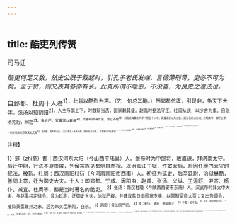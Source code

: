 ```yaml
---
---
---
```

title: 酷吏列传赞
---



司马迁

*酷吏何足又数，然史公既于叙起时，引孔子老氏发端，言德薄刑苛，吏必不可为矣。至于赞，则又表其各亦有长。此真所谓不隐恶，不没善，为良史之遗法也。*

自郅都、杜周十人者<sup>1】，此皆以酷烈为声。（先一句总其酷。）然郅都伉直，引是非，争天下大体。张汤以知阴阳<sup>2】，人主与俱上下，时数辩当否，国家赖其便。赵禹时据法守正。杜周从谀，以少言为重。自张汤死后，网密<sup>3】，多诋严，官事寖以耗废<sup>4】。九卿碌碌奉其官，救过不瞻<sup>5】，何暇论绳墨之外乎！然此十人中，其廉者足以为仪表，其污者足以为戒，方略教导，禁奸止邪，一切亦皆彬彬质有其文武焉<sup>6】。虽惨酷，斯称其位矣。（史公不没人善有如斯，斯为良史者也。）至若蜀守冯当暴挫<sup>7】，广汉李贞擅磔人<sup>8】，东郡弥仆锯项<sup>9】，天水骆璧推咸<sup>10】，河东褚广妄杀<sup>11】，京兆无忌、冯翊股周蝮鸷<sup>17】，水衡阎奉朴击卖请<sup>13】3，何足数哉！何足数哉！（既不足数，又留其名与后人骂。）

<sup>注释】

<sup>1】郅（zhì至）都：西汉河东大阳（今山西平陆县）人。景帝时为中郎将，敢直谏，拜济南太守。后迁中尉，行法不避贵戚，列侯宗族见都侧目而视。以治临江王狱，忤窦太后，后因任雁门太守时犯法，被斩。杜周：西汉南阳杜衍（今河南南阳市西南）人。初征为延史，后至廷尉，治狱暴酷，善伺上意，迁为御史大夫。十人：即郅都、宁成、周阳由、赵禹、张汤、义纵、王温舒、尹齐、杨仆、减宜、杜周等，都是当时著名的酷吏。
<sup>2】张汤：西汉杜陵（今陕西西安市东南）人。汉武帝时拜太中大夫，与赵禹共定律令。曾为廷尉，迁御史大夫，治狱严峻。并建议盐铁由国家专卖，以限制富商大贾；又出告缗令，摧抑豪富兼并之家。后为朱买臣所陷，自杀。
<sup>3】网密：言法网严密。
<sup>4】痰：积压。耗废：拖延搁止。
<sup>5】不瞻：犹不及。
<sup>6】文武：指文德和武功。
<sup>7】挫：屈辱。
<sup>8】磔（zhé哲）：分尸，古代的一种酷刑。
<sup>9】弥仆：姓弥，名仆。西汉酷吏，为东郡太守，创锯项之刑。項：颈脖。
<sup>10】天水：郡名，郡治在今甘肃通渭县西北。推咸：司马贞《史记索隐》云：“一作“成”是也。谓推系之以成狱也。”
<sup>11】河东：郡名，治所在今山西安邑县。
<sup>12】京兆：即今陕西西安市以东至华县之地。冯翊；即左冯翊。郡名，辖今陕西渭河以北、泾河以东、洛河中下游地区。蝮鸷：即蝮蛇与猛禽，比喻无忌、殷周之酷如同蝮毒鹰攫。
<sup>13】水衡：官名。汉武帝元鼎二年置水衡都尉和水衡丞，掌管上林苑，兼保皇室财物及铸钱。